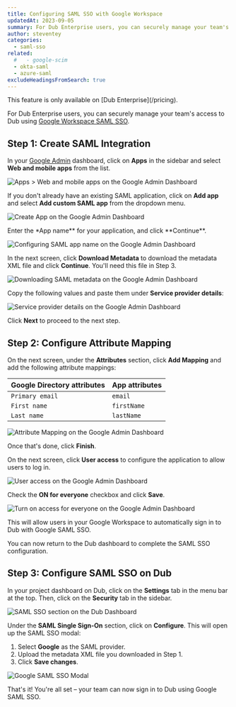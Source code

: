 ```yaml
---
title: Configuring SAML SSO with Google Workspace
updatedAt: 2023-09-05
summary: For Dub Enterprise users, you can securely manage your team's access to Dub using Google Workspace SAML SSO.
author: steventey
categories:
  - saml-sso
related:
  #   - google-scim
  - okta-saml
  - azure-saml
excludeHeadingsFromSearch: true
---
```


<Note variant="success">
  This feature is only available on [Dub Enterprise](/pricing).
</Note>

For Dub Enterprise users, you can securely manage your team's access to Dub using [Google Workspace SAML SSO](https://cloud.google.com/architecture/identity/single-sign-on).

## Step 1: Create SAML Integration

In your [Google Admin](https://admin.google.com/) dashboard, click on **Apps** in the sidebar and select **Web and mobile apps** from the list.

<Image
  alt="Apps > Web and mobile apps on the Google Admin Dashboard"
  src="https://d2vwwcvoksz7ty.cloudfront.net/help/google-saml-apps.png"
  width={1612}
  height={960}
  hideCaption={true}
/>

If you don't already have an existing SAML application, click on **Add app** and select **Add custom SAML app** from the dropdown menu.

<Image
  alt="Create App on the Google Admin Dashboard"
  src="https://d2vwwcvoksz7ty.cloudfront.net/help/google-saml-create-app.png"
  width={1611}
  height={959}
  hideCaption={true}
/>

Enter the \*App name** for your application, and click **Continue\*\*.

<Image
  alt="Configuring SAML app name on the Google Admin Dashboard"
  src="https://d2vwwcvoksz7ty.cloudfront.net/help/google-saml-app-name.png"
  width={1624}
  height={960}
  hideCaption={true}
/>

In the next screen, click **Download Metadata** to download the metadata XML file and click **Continue**. You'll need this file in Step 3.

<Image
  alt="Downloading SAML metadata on the Google Admin Dashboard"
  src="https://d2vwwcvoksz7ty.cloudfront.net/help/google-saml-download.png"
  width={1605}
  height={986}
  hideCaption={true}
/>

Copy the following values and paste them under **Service provider details**:

<CopyBox title="ACS URL" copy="https://api.dub.co/auth/saml/callback" />

<CopyBox title="Entity ID" copy="https://saml.dub.co" />

<Image
  alt="Service provider details on the Google Admin Dashboard"
  src="https://d2vwwcvoksz7ty.cloudfront.net/help/google-saml-provider.png"
  width={1603}
  height={962}
  hideCaption={true}
/>

Click **Next** to proceed to the next step.

## Step 2: Configure Attribute Mapping

On the next screen, under the **Attributes** section, click **Add Mapping** and add the following attribute mappings:

| Google Directory attributes | App attributes |
| --------------------------- | -------------- |
| `Primary email`             | `email`        |
| `First name`                | `firstName`    |
| `Last name`                 | `lastName`     |

<Image
  alt="Attribute Mapping on the Google Admin Dashboard"
  src="https://d2vwwcvoksz7ty.cloudfront.net/help/google-saml-attributes.png"
  width={1611}
  height={979}
  hideCaption={true}
/>

Once that's done, click **Finish**.

On the next screen, click **User access** to configure the application to allow users to log in.

<Image
  alt="User access on the Google Admin Dashboard"
  src="https://d2vwwcvoksz7ty.cloudfront.net/help/google-saml-users.png"
  width={1611}
  height={741}
  hideCaption={true}
/>

Check the **ON for everyone** checkbox and click **Save**.

<Image
  alt="Turn on access for everyone on the Google Admin Dashboard"
  src="https://d2vwwcvoksz7ty.cloudfront.net/help/google-saml-save.png"
  width={1607}
  height={692}
  hideCaption={true}
/>

This will allow users in your Google Workspace to automatically sign in to Dub with Google SAML SSO.

You can now return to the Dub dashboard to complete the SAML SSO configuration.

## Step 3: Configure SAML SSO on Dub

In your project dashboard on Dub, click on the **Settings** tab in the menu bar at the top. Then, click on the **Security** tab in the sidebar.

<Image
  alt="SAML SSO section on the Dub Dashboard"
  src="https://d2vwwcvoksz7ty.cloudfront.net/help/saml-sso-section.png"
  width={2480}
  height={1486}
  hideCaption={true}
/>

Under the **SAML Single Sign-On** section, click on **Configure**. This will open up the SAML SSO modal:

1. Select **Google** as the SAML provider.
2. Upload the metadata XML file you downloaded in Step 1.
3. Click **Save changes**.

<Image
  alt="Google SAML SSO Modal"
  src="https://d2vwwcvoksz7ty.cloudfront.net/help/google-saml-modal.png"
  width={1033}
  height={740}
  hideCaption={true}
/>

That's it! You're all set – your team can now sign in to Dub using Google SAML SSO.
